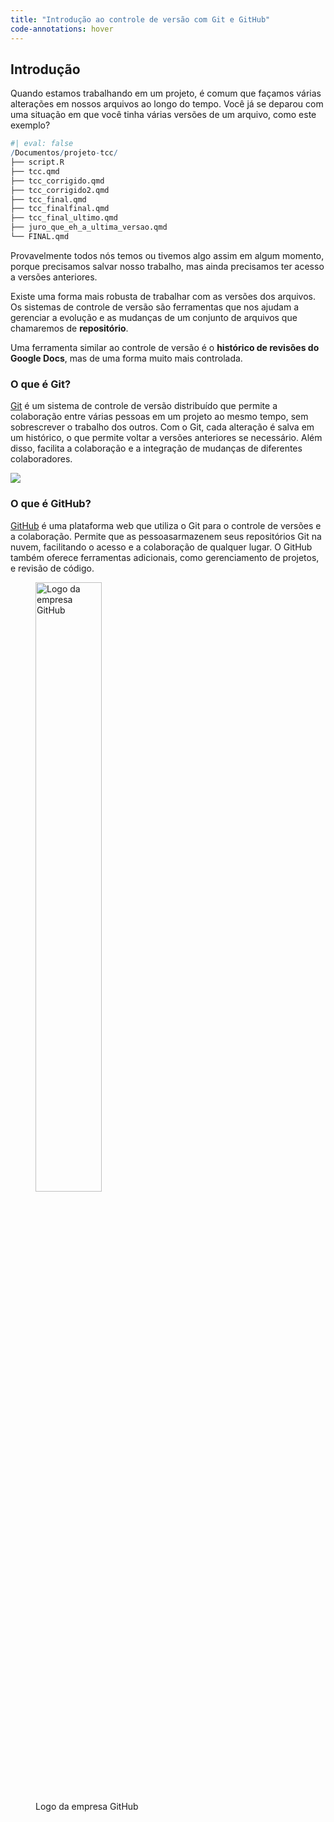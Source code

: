```yaml
---
title: "Introdução ao controle de versão com Git e GitHub"
code-annotations: hover
---
```


## Introdução

Quando estamos trabalhando em um projeto, é comum que façamos várias alterações em nossos arquivos ao longo do tempo. Você já se deparou com uma situação em que você tinha várias versões de um arquivo, como este exemplo?

```r
#| eval: false
/Documentos/projeto-tcc/
├── script.R
├── tcc.qmd
├── tcc_corrigido.qmd
├── tcc_corrigido2.qmd
├── tcc_final.qmd
├── tcc_finalfinal.qmd
├── tcc_final_ultimo.qmd
├── juro_que_eh_a_ultima_versao.qmd
└── FINAL.qmd
```

Provavelmente todos nós temos ou tivemos algo assim em algum momento, porque precisamos salvar nosso trabalho, mas ainda precisamos ter acesso a versões anteriores.

Existe uma forma mais robusta de trabalhar com as versões dos arquivos. Os sistemas de controle de versão são ferramentas que nos ajudam a gerenciar a evolução e as mudanças de um conjunto de arquivos que chamaremos de **repositório**.

Uma ferramenta similar ao controle de versão é o **histórico de revisões do Google Docs**, mas de uma forma muito mais controlada.

### O que é Git?

[Git](https://git-scm.com/) é um sistema de controle de versão distribuído que permite a colaboração entre várias pessoas em um projeto ao mesmo tempo, sem sobrescrever o trabalho dos outros. Com o Git, cada alteração é salva em um histórico, o que permite voltar a versões anteriores se necessário. Além disso, facilita a colaboração e a integração de mudanças de diferentes colaboradores.

![](images/git-homepage.png)

### O que é GitHub?

[GitHub](https://github.com/) é uma plataforma web que utiliza o Git para o controle de versões e a colaboração. Permite que as pessoasarmazenem seus repositórios Git na nuvem, facilitando o acesso e a colaboração de qualquer lugar. O GitHub também oferece ferramentas adicionais, como gerenciamento de projetos, e revisão de código.

![Logo da empresa GitHub](images/GitHub-logo.png){fig-align="center" width="50%"}
